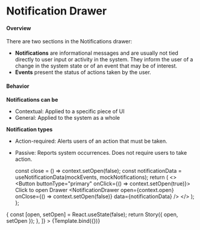 

<Meta title="Components/Notification Drawer" component={NotificationDrawer} />

# Notification Drawer

#### Overview

There are two sections in the Notifications drawer:

- **Notifications** are informational messages and are usually not tied directly to user input or activity in the system. They inform the user of a change in the system state or of an event that may be of interest.
- **Events** present the status of actions taken by the user.

#### Behavior

**Notifications can be**

- Contextual: Applied to a specific piece of UI
- General: Applied to the system as a whole

**Notification types**

- Action-required: Alerts users of an action that must be taken.
- Passive: Reports system occurrences. Does not require users to take action.

  const close = () => context.setOpen(false);
  const notificationData = useNotificationData(mockEvents, mockNotifications);
  return (
    <>
      <Button buttonType="primary" onClick={() => context.setOpen(true)}>
        Click to open Drawer
      </Button>
      <NotificationDrawer
        open={context.open}
        onClose={() => context.setOpen(false)}
        data={notificationData}
      />
    </>
  );
};

<Canvas>
  <Story
    name="Notification Drawer"
    decorators={[
      (Story) => {
        const [open, setOpen] = React.useState(false);
        return Story({ open, setOpen });
      },
    ]}
  >
    {Template.bind({})}
  </Story>
</Canvas>
